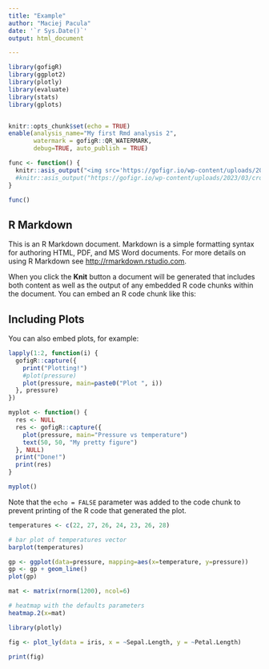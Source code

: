 ```yaml
---
title: "Example"
author: "Maciej Pacula"
date: '`r Sys.Date()`'
output: html_document

---
```


```r
library(gofigR)
library(ggplot2)
library(plotly)
library(evaluate)
library(stats)
library(gplots)


knitr::opts_chunk$set(echo = TRUE)
enable(analysis_name="My first Rmd analysis 2",
       watermark = gofigR::QR_WATERMARK,
       debug=TRUE, auto_publish = TRUE)
```

```r
func <- function() {
  knitr::asis_output("<img src='https://gofigr.io/wp-content/uploads/2023/03/cropped-GoFigr-500-%C3%97-200-px-1500-%C3%97-340-px-1-2-300x78.png'/><img src='https://gofigr.io/wp-content/uploads/2023/03/cropped-GoFigr-500-%C3%97-200-px-1500-%C3%97-340-px-1-2-300x78.png'/>")
  #knitr::asis_output("https://gofigr.io/wp-content/uploads/2023/03/cropped-GoFigr-500-%C3%97-200-px-1500-%C3%97-340-px-1-2-300x78.png")
}

func()
```

## R Markdown

This is an R Markdown document. Markdown is a simple formatting syntax for authoring HTML, PDF, and MS Word documents. For more details on using R Markdown see <http://rmarkdown.rstudio.com>.

When you click the **Knit** button a document will be generated that includes both content as well as the output of any embedded R code chunks within the document. You can embed an R code chunk like this:


## Including Plots

You can also embed plots, for example:


```r
lapply(1:2, function(i) {
  gofigR::capture({
    print("Plotting!")
    #plot(pressure)
    plot(pressure, main=paste0("Plot ", i))
  }, pressure)
})
```


```r
myplot <- function() {
  res <- NULL
  res <- gofigR::capture({
    plot(pressure, main="Pressure vs temperature")
    text(50, 50, "My pretty figure")
  }, NULL)
  print("Done!")
  print(res)
}

myplot()
```

Note that the `echo = FALSE` parameter was added to the code chunk to prevent printing of the R code that generated the plot.

```r
temperatures <- c(22, 27, 26, 24, 23, 26, 28)

# bar plot of temperatures vector
barplot(temperatures)
```

```r
gp <- ggplot(data=pressure, mapping=aes(x=temperature, y=pressure))
gp <- gp + geom_line()
plot(gp)
```
```r
mat <- matrix(rnorm(1200), ncol=6)

# heatmap with the defaults parameters
heatmap.2(x=mat)
```


```r
library(plotly)

fig <- plot_ly(data = iris, x = ~Sepal.Length, y = ~Petal.Length)

print(fig)
```

